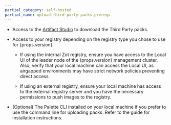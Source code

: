 ```yaml
---
partial_category: self-hosted
partial_name: upload-third-party-packs-prereqs
---
```


- Access to the [Artifact Studio](https://artifact-studio.spectrocloud.com/) to download the Third Party packs.

- Access to your registry depending on the registry type you chose to use for {props.version}.

  - If using the internal Zot registry, ensure you have access to the Local UI of the leader node of the {props.version} management cluster. Also, verify that your local machine can access the Local UI, as airgapped environments may have strict network policies preventing direct access.

  - If using an external registry, ensure your local machine has access to the external registry server and you have the necessary permissions to push images to the registry.

- (Optional) The Palette CLI installed on your local machine if you prefer to use the command line for uploading packs. Refer to the <VersionedLink text="Palette CLI" url="/automation/palette-cli"/> guide for installation instructions.